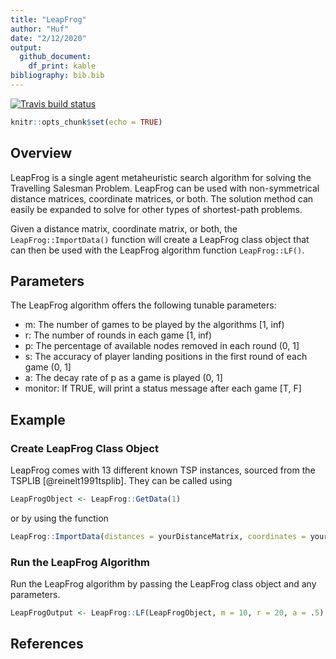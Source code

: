 ```yaml
---
title: "LeapFrog"
author: "Huf"
date: "2/12/2020"
output: 
  github_document:
    df_print: kable
bibliography: bib.bib
---
```


<!-- badges: start -->
  [![Travis build status](https://travis-ci.org/bjhufstetler/LeapFrog.svg?branch=master)](https://travis-ci.org/bjhufstetler/LeapFrog)
<!-- badges: end -->
  
```r
knitr::opts_chunk$set(echo = TRUE)
```

## Overview
LeapFrog is a single agent metaheuristic search algorithm for solving the Travelling Salesman Problem. LeapFrog can be used with non-symmetrical distance matrices, coordinate matrices, or both. The solution method can easily be expanded to solve for other types of shortest-path problems.

Given a distance matrix, coordinate matrix, or both, the `LeapFrog::ImportData()` function will create a LeapFrog class object that can then be used with the LeapFrog algorithm function `LeapFrog::LF()`. 

## Parameters
The LeapFrog algorithm offers the following tunable parameters:

* m: The number of games to be played by the algorithms [1, inf)
* r: The number of rounds in each game [1, inf)
* p: The percentage of available nodes removed in each round (0, 1]
* s: The accuracy of player landing positions in the first round of each game (0, 1]
* a: The decay rate of p as a game is played (0, 1]
* monitor: If TRUE, will print a status message after each game [T, F]

## Example
### Create LeapFrog Class Object
LeapFrog comes with 13 different known TSP instances, sourced from the TSPLIB [@reinelt1991tsplib]. They can be called using

```r
LeapFrogObject <- LeapFrog::GetData(1)
```

or by using the function
```r
LeapFrog::ImportData(distances = yourDistanceMatrix, coordinates = yourCoordinateMatrix)
```

### Run the LeapFrog Algorithm
Run the LeapFrog algorithm by passing the LeapFrog class object and any parameters.

```r
LeapFrogOutput <- LeapFrog::LF(LeapFrogObject, m = 10, r = 20, a = .5)
```

## References
